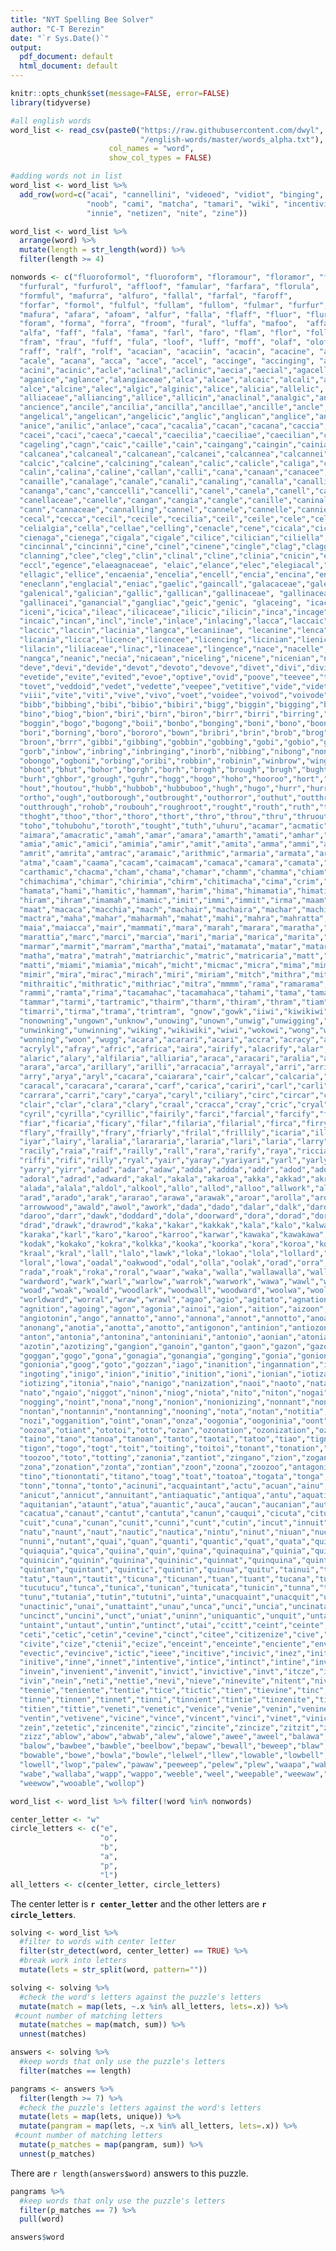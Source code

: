 ```yaml
---
title: "NYT Spelling Bee Solver"
author: "C-T Berezin"
date: "`r Sys.Date()`"
output:
  pdf_document: default
  html_document: default
---
```


```r
knitr::opts_chunk$set(message=FALSE, error=FALSE)
library(tidyverse)
```

```r
#all english words
word_list <- read_csv(paste0("https://raw.githubusercontent.com/dwyl",
                             "/english-words/master/words_alpha.txt"),
                      col_names = "word",
                      show_col_types = FALSE)

#adding words not in list
word_list <- word_list %>%
  add_row(word=c("acai", "cannellini", "videoed", "vidiot", "binging", "bonobo",
                 "noob", "cami", "matcha", "tamari", "wiki", "incentivize",
                 "innie", "netizen", "nite", "zine"))

word_list <- word_list %>%
  arrange(word) %>% 
  mutate(length = str_length(word)) %>% 
  filter(length >= 4)
```

```r
nonwords <- c("fluoroformol", "fluoroform", "floramour", "floramor", "formular",
  "furfural", "furfurol", "affloof", "famular", "farfara", "florula",
  "formful", "mafurra", "alfuro", "fallal", "farfal", "faroff",
  "forfar", "formol", "fulful", "fullam", "fullom", "fulmar", "furfur",
  "mafura", "afara", "afoam", "alfur", "falla", "flaff", "fluor", "flurr",
  "foram", "forma", "forra", "froom", "fural", "luffa", "mafoo",  "affa",
  "alfa", "faff", "fala", "fama", "farl", "faro", "flam", "flor", "foll",
  "fram", "frau", "fuff", "fula", "loof", "luff", "moff", "olaf", "olof",
  "raff", "ralf", "rolf", "acacian", "acaciin", "acacin", "acacine", "acaena",
  "acale", "acana", "acca", "acce", "accel", "accinge", "accinging", "acclinal",
  "acini","acinic","acle","aclinal","aclinic","aecia","aecial","agacella",
  "aganice","aglance","alangiaceae","alca","alcae","alcaic","alcali","alcanna",
  "alce","alcine","alec","algic","alginic","alice","alicia","allelic",
  "alliaceae","alliancing","allice","allicin","anaclinal","analgic","ancien",
  "ancience","ancile","ancilia","ancilla","ancillae","ancille","ancle","anelace",
  "angelical","angelican","angelicic","anglic","anglican","anglice","anicca",
  "anice","anilic","anlace","caca","cacalia","cacan","cacana","caccia","cace",
  "cacei","caci","caeca","caecal","caecilia","caeciliae","caecilian","caelian",
  "cageling","cagn","caic","caille","cain","caingang","caingin","cainian","calc",
  "calcanea","calcaneal","calcanean","calcanei","calcannea","calcannei","calci",
  "calcic","calcine","calcining","calean","calic","calicle","caliga","calili",
  "calin","calina","caline","callan","calli","cana","canaan","canacee","canaglia",
  "canaille","canalage","canale","canali","canaling","canalla","canalling","cananaean",
  "cananga","canc","canccelli","cancelli","canel","canela","canell","canella",
  "canellaceae","canelle","cangan","cangia","cangle","canille","caninal","canli",
  "cann","cannaceae","cannalling","cannel","cannele","cannelle","cannie","ceca",
  "cecal","cecca","cecil","cecile","cecilia","ceil","ceile","cele","celia",
  "celialgia","cella","cellae","celling","cenacle","cene","cicala","cicale",
  "cienaga","cienega","cigala","cigale","cilice","cilician","ciliella","cill",
  "cincinnal","cincinni","cine","cinel","cinene","cingle","clag","clagging",
  "clanning","clee","cleg","clin","clinal","cline","clinia","cnicin","ecca","ecce",
  "eccl","egence","elaeagnaceae", "elaic","elance","elec","elegiacal","elianic",
  "ellagic","ellice","encaenia","encelia","encell","encia","encina","encinal","encl",
  "eneclann","englacial","eniac","gaelic","gaincall","galacaceae","galenic",
  "galenical","galician","gallic","gallican","gallinaceae", "gallinacean",
  "gallinacei","ganancial","gangliac","geic","genic", "glaceing", "icacinaceae",
  "iceni","icica","ileac","ilicaceae","ilicic","ilicin","inca","incage","incaging",
  "incaic","incan","incl","incle","inlace","inlacing","lacca","laccaic","laccainic",
  "laccic","laccin","lacinia","langca","lecaniinae", "lecanine","lenca","lencan",
  "licania","licca","licence","licencee","licencing","licinian","lienic","ligeance",
  "lilacin","liliaceae","linac","linaceae","lingence","nace","nacelle","nance",
  "nangca","neanic","necia","nicaean","niceling","nicene","nicenian","nici",
  "deve","devi","devide","devot","devoto","devove","divet","divi","divid","divoto",
  "evetide","evite","evited","evoe","optive","ovid","poove","teevee","totitive",
  "tovet","veddoid","vedet","vedette","veepee","vetitive","vide","vidette",
  "viii","vite","viti","vive","vivo","voet","voidee","voivod","voivode","voodooed",
  "bibb","bibbing","bibi","bibio","bibiri","bigg","biggin","bigging","bing","bini",
  "bino","biog","bion","biri","birn","biron","birr","birri","birring","bobo",
  "boggin","bogo","bogong","boii","bonbo","bonging","boni","bono","boong","borg",
  "bori","borning","boro","bororo","bown","bribri","brin","brob","brog","broo",
  "broon","brrr","gibbi","gibbing","gobbin","gobbing","gobi","gobio","gobo",
  "gorb","inbow","inbring","inbringing","inorb","nibbing","nibong","nonborrowing",
  "obongo","ogboni","orbing","oribi","robbin","robinin","winbrow","wingbow",
  "bhoot","bhut","bohor","borgh","borh","brogh","brough","brugh","bught","buhr",
  "burh","ghbor","grough","guhr","hogg","hogo","hoho","hooroo","hort","hough",
  "hout","houtou","hubb","hubbob","hubbuboo","hugh","hugo","hurr","hurroo","orth",
  "ortho","ough","outborough","outbrought","outhorror","outhut","outthrob",
  "outthrough","rohob","roubouh","roughroot","rought","routh","ruth","thob",
  "thoght","thoo","thor","thoro","thort","thro","throu","thru","thruout","thurt",
  "toho","tohubohu","toroth","tought","tuth","uhuru","acamar","acmatic","acmic",
  "aimara","amacratic","amah","amar","amara","amarth","amati","amhar","amharic",
  "amia","amic","amici","amimia","amir","amit","amita","amma","ammi","amra",
  "amrit","amrita","amtrac","aramaic","arithmic","armaria","armata","armit",
  "atma","caam","caama","cacam","caimacam","camaca","camara","camata","cariama",
  "carthamic","chacma","cham","chama","chamar","chamm","chamma","chiam",
  "chimachima","chimar","chirimia","chirm","chitimacha","cima","crim","hamacratic",
  "hamata","hami","hamitic","hammam","harim","hima","himamatia","himati","himatia",
  "hiram","ihram","imamah","imamic","imit","immi","immit","irma","maam","maar",
  "maat","macaca","macchia","mach","machair","machaira","machar","machi","macram",
  "mactra","maha","mahar","maharmah","mahat","mahi","mahra","mahratta","mahri",
  "maia","maiacca","mair","mammati","mara","marah","marara","maratha","marathi",
  "marattia","marc","marci","marcia","mari","maria","marica","marita","mariti",
  "marmar","marmit","marram","martha","matai","matamata","matar","matara",
  "matha","matra","matrah","matriarchic","matric","matricaria","matt","matta",
  "matti","miami","miamia","micah","micht","micmac","micra","mima","mimi",
  "mimir","mira","mirac","mirach","miri","miriam","mitch","mithra","mithraic",
  "mithraitic","mithratic","mithriac","mitra","mmmm","rama","ramarama","rami",
  "rammi","ramta","rima","tacamahac","tacamahaca","tahami","tama","tamara",
  "tammar","tarmi","tartramic","thairm","tharm","thiram","thram","tiam","timar",
  "timarri","tirma","trama","trimtram", "gnow","gowk","iiwi","kiwikiwi",
  "nonowning","ungown","unknow","unowing","unown","unwig","unwigging","unwink",
  "unwinking","unwinning","wiking","wikiwiki","wiwi","wokowi","wong","woning",
  "wonning","woon","wugg","acara","acarari","acari","accra","acracy","acryl",
  "acrylyl","afray","afric","africa","aira","airify","alacrify","alar","alaria",
  "alaric","alary","alfilaria","alliaria","araca","aracari","aralia","arar",
  "arara","arca","arillary","arilli","arracacia","arrayal","arri","arricci",
  "arry","arya","aryl","cacara","caiarara","cair","calcar","calcaria","cara",
  "caracal","caracara","carara","carf","carica","cariri","carl","carli","carr",
  "carrara","carri","cary","carya","caryl","ciliary","circ","circar","cirl",
  "clair","clar","clara","clary","craal","cracca","cray","cric","cryal","cyclar",
  "cyril","cyrilla","cyrillic","fairily","farci","farcial","farcify","farcy",
  "fiar","ficaria","ficary","filar","filaria","filarial","firca","firry","firy",
  "flary","frailly","frary","friarly","frilal","frillily","icaria","illyric",
  "iyar","lairy","laralia","larararia","lararia","lari","laria","larry","lyra",
  "racily","raia","raif","railly","rall","rara","rarify","raya","riccia","ricrac",
  "riffi","rifi","rilly","ryal","yair","yaray","yariyari","yarl","yarly","yarr",
  "yarry","yirr","adad","adar","adaw","adda","addda","addr","adod","ador",
  "adoral","adrad","adward","akal","akala","akaroa","akka","akkad","akra",
  "alada","alala","aldol","alkool","allo","allod","alloo","allwork","alod","alow",
  "arad","arado","arak","ararao","arawa","arawak","aroar","arolla","arow",
  "arrowwood","awald","awol","awork","dada","dado","dalar","dalk","dard","dardaol",
  "daroo","darr","dawk","doddard","dola","doorward","dora","dorad","dorado",
  "drad","drawk","drawrod","kaka","kakar","kakkak","kala","kalo","kalwar",
  "karaka","karl","karo","karoo","karroo","karwar","kawaka","kawakawa","koda",
  "kodak","kokako","kokra","kolkka","kooka","koorka","kora","koroa","korwa",
  "kraal","kral","lall","lalo","lawk","loka","lokao","lola","lollard","lora",
  "loral","lowa","oadal","oakwood","odal","olla","oolak","orad","orra","raad",
  "rada","roak","roka","roral","waar","waka","walla","wallawalla","wallwork",
  "wardword","wark","warl","warlow","warrok","warwork","wawa","wawl","wloka",
  "woad","woak","woald","woodlark","woodwall","woodward","woolwa","woolward",
  "worldward","worral","wraw","wrawl","agao","agio","agitato","agnation",
  "agnition","agoing","agon","agonia","ainoi","aion","aition","aizoon","anatto",
  "angiotonin","ango","annatto","anno","annona","annot","annotto","anoa","anoia",
  "anonang","anotia","anotta","anotto","antigonon","antinion","antiozonant",
  "anton","antonia","antonina","antoniniani","antonio","aonian","atonia","azon",
  "azotin","azotizing","gangion","ganoin","ganton","gaon","gazon","gazoz","gogga",
  "goggan","gogo","gona","gonagia","gonangia","gonging","gonia","gonion",
  "gonionia","goog","goto","gozzan","iago","inanition","ingannation","ingoing",
  "ingoting","inigo","inion","initio","inition","ioni","ionian","iotization",
  "iotizing","itonia","naio","nanigo","nanization","naoi","naoto","natation",
  "nato","ngaio","niggot","ninon","niog","niota","nito","niton","nogai","nogg",
  "nogging","noint","nona","nong","nonion","nonionizing","nonnant","nonnat",
  "nontan","nontannin","nontanning","nooning","nota","notan","notitia","notition",
  "nozi","ogganition","oint","onan","onza","oogonia","oogoninia","oont","oooo",
  "oozoa","otiant","ototoi","otto","ozan","ozonation","ozonization","ozonizing",
  "taino","tano","tanoa","tanoan","tanto","taotai","tatoo","tiao","tignon",
  "tigon","togo","togt","toit","toiting","toitoi","tonant","tonation","toona",
  "toozoo","toto","totting","zanonia","zantiot","zingano","zion","zogan","zogo",
  "zona","zonation","zonta","zontian","zoon","zoona","zoozoo","antagonization",
  "tino","tionontati","titano","toag","toat","toatoa","togata","tonga","tongan",
  "tonn","tonna","tonto","acinuni","acquaintant","actu","acuan","ainu","anaqua",
  "anicut","annicut","annuitant","antiaquatic","antiqua","antu","aquatinta",
  "aquitanian","ataunt","atua","auantic","auca","aucan","aucanian","autunian",
  "cacatua","canaut","cantut","cantuta","canun","cauqui","cicuta","citua","cuca",
  "cuit","cuna","cunan","cunit","cunni","cunt","cutin","incut","innuit","inunct",
  "natu","naunt","naut","nautic","nautica","nintu","ninut","niuan","nucin","nunc",
  "nunni","nutant","quai","quan","quanti","quantic","quat","quata","quia",
  "quiaquia","quica","quiina","quin","quina","quinaquina","quinia","quinic",
  "quinicin","quinin","quinina","quininic","quinnat","quinquina","quinta",
  "quintan","quintant","quintic","quintin","quinua","quitu","tainui","taqua",
  "tatu","taun","tautit","ticuna","ticunan","tuan","tuant","tucana","tucuna",
  "tucutucu","tunca","tunica","tunican","tunicata","tunicin","tunna","tunnit",
  "tunu","tutania","tutin","tututni","uinta","unacquaint","unacquit","unact",
  "unactinic","unai","unattaint","unau","unca","unci","uncia","uncinata",
  "uncinct","uncini","unct","uniat","uninn","uniquantic","unquit","unta",
  "untaint","untaut","untin","untinct","utai","ccitt","ceint","ceinte","centi",
  "ceti","cetic","cetin","cevine","cinct","citee","citizenize","cive","civie",
  "civite","cize","ctenii","ecize","enceint","enceinte","enciente","envine",
  "evectic","evincive","ictic","ieee","incitive","incivic","inez","init",
  "initive","inne","innet","intentive","intice","intinct","intine","invect",
  "invein","invenient","invenit","invict","invictive","invt","itcze","iten",
  "ivin","nein","neti","nettie","nevi","nieve","ninevite","nitent","nivenite",
  "teenie","teniente","tentie","tice","tictic","tien","tievine","tinc","tineine",
  "tinne","tinnen","tinnet","tinni","tinnient","tintie","tinzenite","tite","titi",
  "titien","tittie","veneti","venetic","venice","venie","venin","venine","venite",
  "ventin","vetivene","vicine","vince","vincent","vinci","vinet","vinic","vint",
  "zein","zetetic","zincenite","zincic","zincite","zincize","zitzit","zizit",
  "zizz","ablow","abow","abwab","alew","alowe","awee","aweel","balawa","ballow",
  "balow","bawbee","bawble","beelbow","bepaw","bewall","beweep","blaw","blowball",
  "bowable","bowe","bowla","bowle","lelwel","llew","lowable","lowbell","lowe",
  "lowell","lwop","palew","pawaw","peeweep","pelew","plew","waapa","wabble",
  "wabe","wallaba","wapp","wappo","weeble","weel","weepable","weewaw","weewee",
  "weewow","wooable","wollop")     

word_list <- word_list %>% filter(!word %in% nonwords)
```

```r
center_letter <- "w"
circle_letters <- c("e",
                    "o",
                    "b",
                    "a",
                    "p",
                    "l")
all_letters <- c(center_letter, circle_letters)
```

The center letter is **`r center_letter`** and the other letters are **`r circle_letters`**.

```r
solving <- word_list %>%
  #filter to words with center letter
  filter(str_detect(word, center_letter) == TRUE) %>% 
  #break work into letters
  mutate(lets = str_split(word, pattern=""))

solving <- solving %>%
  #check the word's letters against the puzzle's letters
  mutate(match = map(lets, ~.x %in% all_letters, lets=.x)) %>%
 #count number of matching letters
  mutate(matches = map(match, sum)) %>% 
  unnest(matches)

answers <- solving %>%
  #keep words that only use the puzzle's letters
  filter(matches == length)

pangrams <- answers %>%
  filter(length >= 7) %>% 
  #check the puzzle's letters against the word's letters
  mutate(lets = map(lets, unique)) %>% 
  mutate(pangram = map(lets, ~.x %in% all_letters, lets=.x)) %>%
 #count number of matching letters
  mutate(p_matches = map(pangram, sum)) %>% 
  unnest(p_matches)
```


There are `r length(answers$word)` answers to this puzzle.

```r
pangrams %>%
  #keep words that only use the puzzle's letters
  filter(p_matches == 7) %>%
  pull(word)

answers$word
```